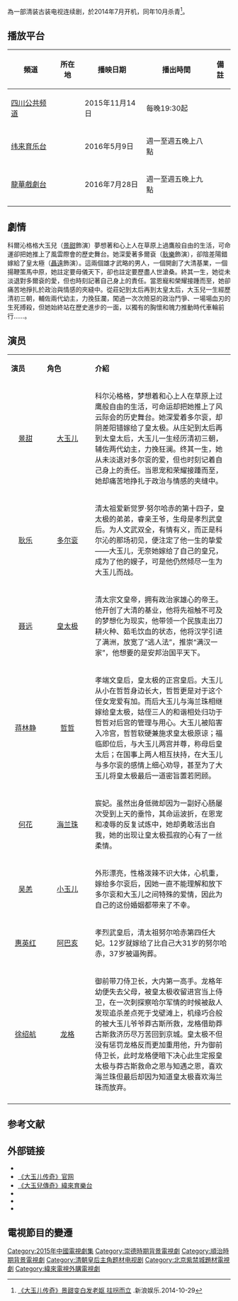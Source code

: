{{电视节目信息框
| 名稱 =大玉儿传奇
| 英文名稱 =''The Legend of Xiaozhuang''
| 原名 =
| 圖片 = P2201113592.jpg
| 圖說 = 
| 分類 = 古装
| 原創者 =
| 編劇 = 舟卉，肖向云
| 導演 = 陈家霖，伍松
| 演出 =[[景甜|景甜]]，[[耿乐|耿乐]]，[[聂远|聂远]]
| 配音 = 
| 旁白 = 
| 主題曲 =
| 片尾曲 =
| 作曲 = 
| 制作年份=2014年7月-10月
| 國家 = {{CHNML}}
| 語言 = [[普通话|普通话]]
| 季數 = 
| 集數 =81集
| 每集列表 = 
| 製片人 = 
| 執行製片 = 
| 制作公司 =[[浙江长城影视有限公司|浙江长城影视有限公司]]
| 拍攝地 ={{CHNML}}安徽[[滁州市|滁州市]]
| 攝像 = 
| 每集長 = 
| 頻道 =
| 播出國家 ={{CHNML}}
| 電視網 =[[四川電視台|四川公共频道]] 
| 視頻制式 =
| 音頻制式 = 
| 開始 = 2015年11月14日
| 結束 = 
| 先於 =
| 後於 = 
| 相關劇集 = [[山河恋·美人无泪|山河恋·美人无泪]]
| 官方網站 =
| imdb_id  = 7527996
}}
{{engname|《大玉儿传奇》|The Legend of Xiaozhuang}} 為一部清装古装电视连续剧，於2014年7月开机，同年10月杀青<ref>[http://ent.sina.com.cn/v/m/2014-10-29/12124232047.shtml   《大玉儿传奇》景甜变白发老妪 拄拐而立] {{Wayback|url=http://ent.sina.com.cn/v/m/2014-10-29/12124232047.shtml |date=20141101001944 }}.新浪娱乐.2014-10-29</ref>。

==播放平台==
{| class="wikitable" style="text-align:center"
|- 
!頻道||所在地||播映日期||播出時間||備註
|-
|[[四川電視台|四川公共频道]] ||{{CHNML}}|| 2015年11月14日 || 每晚19:30起||
|-
|[[纬来育乐台|纬来育乐台]]||{{TW}}||2016年5月9日||週一至週五晚上八點||
|-
|[[龍華電視|龍華戲劇台]]||{{TW}}||2016年7月28日|| 週一至週五晚上九點||
|-
|}

==劇情==
科爾沁格格大玉兒（[[景甜|景甜]]飾演）夢想著和心上人在草原上過鷹般自由的生活，可命運卻把她推上了風雲際會的歷史舞台。她深愛著多爾袞（[[耿樂|耿樂]]飾演），卻陰差陽錯嫁給了皇太極（[[聶遠|聶遠]]飾演）。這兩個雄才武略的男人，一個開創了大清基業，一個揚鞭策馬中原，她註定要母儀天下，卻也註定要歷盡人世滄桑。終其一生，她從未淡退對多爾袞的愛，但也時刻記著自己身上的責任。當恩寵和榮耀接踵而至，她卻痛苦地掙扎於政治與情感的夾縫中。從莊妃到太后再到太皇太后，大玉兒一生經歷清初三朝，輔佐兩代幼主，力挽狂瀾，闖過一次次險惡的政治鬥爭、一場場血刃的生死搏殺，但她始終站在歷史進步的一面，以獨有的胸懷和魄力推動時代車輪前行……。

== 演员 ==
{|class="wikitable" style="width:70%"
|- style="width:100%; background:cornflowerblue; color:white" align=center
|style="width:15%"|'''演员'''||style="width:20%"|'''角色'''||style="width:58%"|'''介紹'''
|-
|<center>[[景甜|景甜]]||<center>[[大玉儿|大玉儿]]||科尔沁格格，梦想着和心上人在草原上过鹰般自由的生活，可命运却把她推上了风云际会的历史舞台。她深爱着多尔衮，却阴差阳错嫁给了皇太极。从庄妃到太后再到太皇太后，大玉儿一生经历清初三朝，辅佐两代幼主，力挽狂澜。终其一生，她从未淡退对多尔衮的爱，但也时刻记着自己身上的责任。当恩宠和荣耀接踵而至，她却痛苦地挣扎于政治与情感的夹缝中。
|-
|<center>[[耿乐|耿乐]]||<center>[[多尔衮|多尔衮]]||清太祖爱新觉罗·努尔哈赤的第十四子，皇太极的弟弟，睿亲王爷，生母是孝烈武皇后。为人文武双全，有情有义，而正是科尔沁的那场初见，便注定了他一生的挚爱——大玉儿，无奈她嫁给了自己的皇兄，成为了他的嫂子，可是他仍然倾尽一生为大玉儿而战。
|-
|<center>[[聂远|聂远]]||<center>[[皇太极|皇太极]]||清太宗文皇帝，拥有政治家雄心的帝王。他开创了大清的基业，他将先祖触不可及的梦想化为现实，他带领一个民族走出刀耕火种、茹毛饮血的状态，他将汉学引进了满洲，放宽了“逃人法”，推崇“满汉一家”，他想要的是安邦治国平天下。
|-
|<center>[[蒋林静|蒋林静]]||<center>[[孝端文皇后|哲哲]]||孝端文皇后，皇太极的正宫皇后。大玉儿从小在哲哲身边长大，哲哲更是对于这个侄女宠爱有加。而后大玉儿与海兰珠相继嫁给皇太极，姑侄三人的和谐相处归功于哲哲对后宫的管理与用心。大玉儿被陷害入冷宫，哲哲软硬兼施求皇太极原谅；福临即位后，与大玉儿两宫并尊，称母后皇太后；在国事上两人相互扶持，在大玉儿与多尔衮的感情上细心劝导，甚至为了大玉儿将皇太极最后一道密旨置若罔顾。
|-
|<center>[[何花|何花]]||<center>[[海兰珠|海兰珠]]||宸妃。虽然出身低微却因为一副好心肠屡次受到上天的垂怜，其命运波折，在恩宠和凌辱的反复试炼中，她却勇敢活出自我，她的出现让皇太极孤寂的心有了一丝柔情。
|-
|<center>[[吴恙|吴恙]]||<center>[[小玉儿|小玉儿]]||外形漂亮，性格泼辣不识大体，心机重，嫁给多尔衮后，因她一直不能理解和放下多尔衮和大玉儿之间特殊的爱情，因此为自己的这份婚姻都带来了不幸。
|-
|<center>[[惠英红|惠英红]]||<center>[[阿巴亥|阿巴亥]]||孝烈武皇后，清太祖努尔哈赤第四任大妃。12岁就嫁给了比自己大31岁的努尔哈赤，37岁被逼殉葬。
|-
|<center>[[徐绍航|徐绍航]]||<center>[[龙格|龙格]]||御前带刀侍卫长，大内第一高手。龙格年幼便失去父母，被皇太极收留进宫当上侍卫，在一次刺探察哈尔军情的时候被敌人发现追杀差点死于戈壁滩上，机缘巧合般的被大玉儿爷爷莽古斯所救，龙格借助莽古斯救济历尽万苦回到京城。皇太极不但没有惩罚龙格反而更加重用他，升为御前侍卫长，此时龙格便暗下决心此生定报皇太极与莽古斯救命之恩与知遇之恩，喜欢海兰珠但最后却因为知道皇太极喜欢海兰珠而放弃。
|-
|}

== 参考文献 ==
{{reflist}}

== 外部链接 ==
*{{Sinaweibo|5229882840|《大玉儿传奇》}}{{zh-cn}}
*[https://web.archive.org/web/20151222142954/http://www.chinaccystv.com/html/page-12092.html     《大玉儿传奇》官网]{{zh-cn}}
*[http://maxtv.videoland.com.tw/channel/20160401/ 《大玉兒傳奇》緯來育樂台]{{Wayback|url=http://maxtv.videoland.com.tw/channel/20160401/ |date=20160602013909 }}{{zh}}
*{{imdb title|7527996}}
*{{Mtime|216632}}
*{{douban}}

==電視節目的變遷==
{{電視節目的變遷
|電視台   = {{TWN}} [[緯來育樂台|緯來育樂台]]
|播放檔次 = 星期一至五 20:00 - 22:00
|節目名稱 = 大玉兒傳奇<br>（2016年5月9日－2016年6月29日）
|上一節目 = [[宰相劉羅鍋|宰相劉羅鍋]]<br />（2016年4月6日－2016年5月6日）
|下一節目 = [[瑯琊榜_(電視劇)|瑯琊榜]]<br />（重播）
}}

{{2015年中國大陸古裝/民初電視劇|nocat}}
{{DEFAULTSORT:D大}}
[[Category:2015年中國電視劇集|Category:2015年中國電視劇集]]
[[Category:崇德時期背景電視劇|Category:崇德時期背景電視劇]]
[[Category:順治時期背景電視劇|Category:順治時期背景電視劇]]
[[Category:清朝皇后主角题材电视剧|Category:清朝皇后主角题材电视剧]]
[[Category:北京紫禁城題材電視劇|Category:北京紫禁城題材電視劇]]
[[Category:緯來電視外購電視劇|Category:緯來電視外購電視劇]]